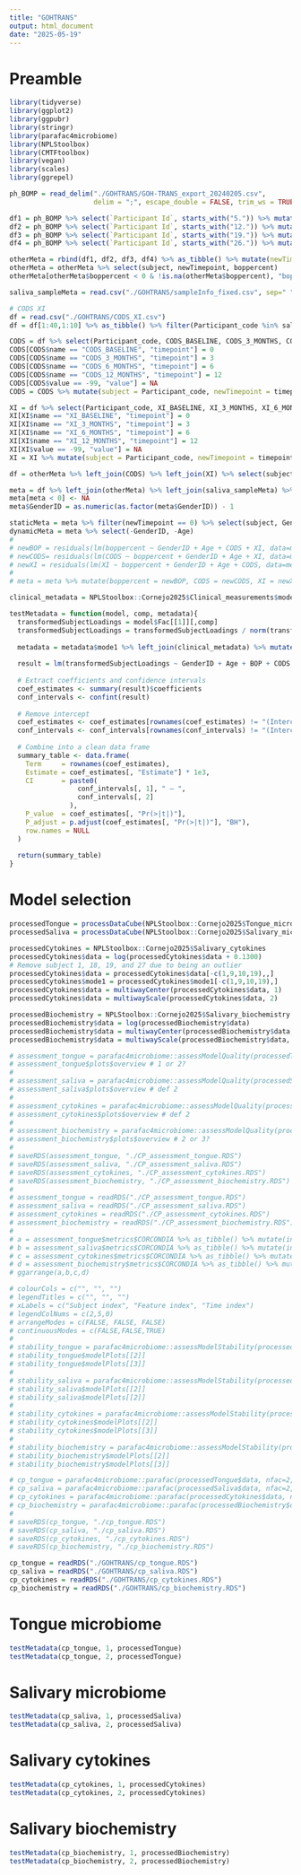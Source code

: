 ```yaml
---
title: "GOHTRANS"
output: html_document
date: "2025-05-19"
---
```


# Preamble

```r
library(tidyverse)
library(ggplot2)
library(ggpubr)
library(stringr)
library(parafac4microbiome)
library(NPLStoolbox)
library(CMTFtoolbox)
library(vegan)
library(scales)
library(ggrepel)
```

```r
ph_BOMP = read_delim("./GOHTRANS/GOH-TRANS_export_20240205.csv",
                     delim = ";", escape_double = FALSE, trim_ws = TRUE) %>% as_tibble()

df1 = ph_BOMP %>% select(`Participant Id`, starts_with("5.")) %>% mutate(subject = 1:42, numTeeth = `5.1|Number of teeth`, DMFT = `5.2|DMFT`, numBleedingSites = `5.3|Bleeding sites`, boppercent = `5.4|BOP%`, DPSI = `5.5|DPSI`, pH = `5.8|pH`) %>% select(subject, numTeeth, DMFT, numBleedingSites, boppercent, DPSI, pH)
df2 = ph_BOMP %>% select(`Participant Id`, starts_with("12.")) %>% mutate(subject = 1:42, numTeeth = `12.1|Number of teeth`, DMFT = `12.2|DMFT`, numBleedingSites = `12.3|Bleeding sites`, boppercent = `12.4|BOP%`, DPSI = `12.5|DPSI`, pH = `12.8|pH`) %>% select(subject, numTeeth, DMFT, numBleedingSites, boppercent, DPSI, pH)
df3 = ph_BOMP %>% select(`Participant Id`, starts_with("19.")) %>% mutate(subject = 1:42, numTeeth = `19.1|Number of teeth`, DMFT = `19.2|DMFT`, numBleedingSites = `19.3|Bleeding sites`, boppercent = `19.4|BOP%`, DPSI = `19.5|DPSI`, pH = `19.8|pH`) %>% select(subject, numTeeth, DMFT, numBleedingSites, boppercent, DPSI, pH)
df4 = ph_BOMP %>% select(`Participant Id`, starts_with("26.")) %>% mutate(subject = 1:42, numTeeth = `26.1|Number of teeth`, DMFT = `26.2|DMFT`, numBleedingSites = `26.3|Bleeding sites`, boppercent = `26.4|BOP%`, DPSI = `26.5|DPSI`, pH = `26.8|pH`) %>% select(subject, numTeeth, DMFT, numBleedingSites, boppercent, DPSI, pH)

otherMeta = rbind(df1, df2, df3, df4) %>% as_tibble() %>% mutate(newTimepoint = rep(c(0,3,6,12), each=42))
otherMeta = otherMeta %>% select(subject, newTimepoint, boppercent)
otherMeta[otherMeta$boppercent < 0 & !is.na(otherMeta$boppercent), "boppercent"] = NA

saliva_sampleMeta = read.csv("./GOHTRANS/sampleInfo_fixed.csv", sep=" ") %>% as_tibble() %>% select(subject, GenderID, Age, newTimepoint)

# CODS XI
df = read.csv("./GOHTRANS/CODS_XI.csv")
df = df[1:40,1:10] %>% as_tibble() %>% filter(Participant_code %in% saliva_sampleMeta$subject)

CODS = df %>% select(Participant_code, CODS_BASELINE, CODS_3_MONTHS, CODS_6_MONTHS, CODS_12_MONTHS) %>% pivot_longer(-Participant_code) %>% mutate(timepoint = NA)
CODS[CODS$name == "CODS_BASELINE", "timepoint"] = 0
CODS[CODS$name == "CODS_3_MONTHS", "timepoint"] = 3
CODS[CODS$name == "CODS_6_MONTHS", "timepoint"] = 6
CODS[CODS$name == "CODS_12_MONTHS", "timepoint"] = 12
CODS[CODS$value == -99, "value"] = NA
CODS = CODS %>% mutate(subject = Participant_code, newTimepoint = timepoint, CODS = value) %>% select(-Participant_code, -name, -value, -timepoint)

XI = df %>% select(Participant_code, XI_BASELINE, XI_3_MONTHS, XI_6_MONTHS, XI_12_MONTHS) %>% pivot_longer(-Participant_code) %>% mutate(timepoint = NA)
XI[XI$name == "XI_BASELINE", "timepoint"] = 0
XI[XI$name == "XI_3_MONTHS", "timepoint"] = 3
XI[XI$name == "XI_6_MONTHS", "timepoint"] = 6
XI[XI$name == "XI_12_MONTHS", "timepoint"] = 12
XI[XI$value == -99, "value"] = NA
XI = XI %>% mutate(subject = Participant_code, newTimepoint = timepoint, XI = value) %>% select(-Participant_code, -name, -value, -timepoint)

df = otherMeta %>% left_join(CODS) %>% left_join(XI) %>% select(subject, newTimepoint, boppercent, CODS, XI) %>% filter(newTimepoint != "NA")

meta = df %>% left_join(otherMeta) %>% left_join(saliva_sampleMeta) %>% unique()
meta[meta < 0] <- NA
meta$GenderID = as.numeric(as.factor(meta$GenderID)) - 1

staticMeta = meta %>% filter(newTimepoint == 0) %>% select(subject, GenderID, Age)
dynamicMeta = meta %>% select(-GenderID, -Age)
# 
# newBOP = residuals(lm(boppercent ~ GenderID + Age + CODS + XI, data=meta, na.action=na.exclude))
# newCODS= residuals(lm(CODS ~ boppercent + GenderID + Age + XI, data=meta, na.action=na.exclude))
# newXI = residuals(lm(XI ~ boppercent + GenderID + Age + CODS, data=meta, na.action=na.exclude))
# 
# meta = meta %>% mutate(boppercent = newBOP, CODS = newCODS, XI = newXI)
```

```r
clinical_metadata = NPLStoolbox::Cornejo2025$Clinical_measurements$mode1 %>% mutate(BOP = NPLStoolbox::Cornejo2025$Clinical_measurements$data[,1,2], CODS = NPLStoolbox::Cornejo2025$Clinical_measurements$data[,2,2], XI = NPLStoolbox::Cornejo2025$Clinical_measurements$data[,3,2]) %>% left_join(NPLStoolbox::Cornejo2025$Subject_metadata %>% mutate(subject = as.character(subject)))

testMetadata = function(model, comp, metadata){
  transformedSubjectLoadings = model$Fac[[1]][,comp]
  transformedSubjectLoadings = transformedSubjectLoadings / norm(transformedSubjectLoadings, "2")
  
  metadata = metadata$mode1 %>% left_join(clinical_metadata) %>% mutate(GenderID = as.numeric(as.factor(GenderID))-1)
  
  result = lm(transformedSubjectLoadings ~ GenderID + Age + BOP + CODS + XI, data=metadata)
  
  # Extract coefficients and confidence intervals
  coef_estimates <- summary(result)$coefficients
  conf_intervals <- confint(result)
  
  # Remove intercept
  coef_estimates <- coef_estimates[rownames(coef_estimates) != "(Intercept)", ]
  conf_intervals <- conf_intervals[rownames(conf_intervals) != "(Intercept)", ]
  
  # Combine into a clean data frame
  summary_table <- data.frame(
    Term     = rownames(coef_estimates),
    Estimate = coef_estimates[, "Estimate"] * 1e3,
    CI       = paste0(
                 conf_intervals[, 1], " – ",
                 conf_intervals[, 2]
               ),
    P_value  = coef_estimates[, "Pr(>|t|)"],
    P_adjust = p.adjust(coef_estimates[, "Pr(>|t|)"], "BH"),
    row.names = NULL
  )
  
  return(summary_table)
}
```

# Model selection

```r
processedTongue = processDataCube(NPLStoolbox::Cornejo2025$Tongue_microbiome, sparsityThreshold = 0.5, considerGroups=TRUE, groupVariable="GenderID", CLR=TRUE, centerMode=1, scaleMode=2)
processedSaliva = processDataCube(NPLStoolbox::Cornejo2025$Salivary_microbiome, sparsityThreshold = 0.5, considerGroups=TRUE, groupVariable="GenderID", CLR=TRUE, centerMode=1, scaleMode=2)

processedCytokines = NPLStoolbox::Cornejo2025$Salivary_cytokines
processedCytokines$data = log(processedCytokines$data + 0.1300)
# Remove subject 1, 18, 19, and 27 due to being an outlier
processedCytokines$data = processedCytokines$data[-c(1,9,10,19),,]
processedCytokines$mode1 = processedCytokines$mode1[-c(1,9,10,19),]
processedCytokines$data = multiwayCenter(processedCytokines$data, 1)
processedCytokines$data = multiwayScale(processedCytokines$data, 2)

processedBiochemistry = NPLStoolbox::Cornejo2025$Salivary_biochemistry
processedBiochemistry$data = log(processedBiochemistry$data)
processedBiochemistry$data = multiwayCenter(processedBiochemistry$data, 1)
processedBiochemistry$data = multiwayScale(processedBiochemistry$data, 2)
```

```r
# assessment_tongue = parafac4microbiome::assessModelQuality(processedTongue$data, numRepetitions=10, numCores=10)
# assessment_tongue$plots$overview # 1 or 2?
# 
# assessment_saliva = parafac4microbiome::assessModelQuality(processedSaliva$data, numRepetitions=10, numCores=10)
# assessment_saliva$plots$overview # def 2
# 
# assessment_cytokines = parafac4microbiome::assessModelQuality(processedCytokines$data, numRepetitions=10, numCores=10)
# assessment_cytokines$plots$overview # def 2
# 
# assessment_biochemistry = parafac4microbiome::assessModelQuality(processedBiochemistry$data, numRepetitions=10, numCores=10)
# assessment_biochemistry$plots$overview # 2 or 3?
#
# saveRDS(assessment_tongue, "./CP_assessment_tongue.RDS")
# saveRDS(assessment_saliva, "./CP_assessment_saliva.RDS")
# saveRDS(assessment_cytokines, "./CP_assessment_cytokines.RDS")
# saveRDS(assessment_biochemistry, "./CP_assessment_biochemistry.RDS")
# 
# assessment_tongue = readRDS("./CP_assessment_tongue.RDS")
# assessment_saliva = readRDS("./CP_assessment_saliva.RDS")
# assessment_cytokines = readRDS("./CP_assessment_cytokines.RDS")
# assessment_biochemistry = readRDS("./CP_assessment_biochemistry.RDS")
# 
# a = assessment_tongue$metrics$CORCONDIA %>% as_tibble() %>% mutate(index=1:nrow(.)) %>% pivot_longer(-index) %>% ggplot(aes(x=as.factor(name),y=value)) + geom_boxplot() + xlab("Number of components") + ylab("CORCONDIA") + theme(text=element_text(size=16))
# b = assessment_saliva$metrics$CORCONDIA %>% as_tibble() %>% mutate(index=1:nrow(.)) %>% pivot_longer(-index) %>% ggplot(aes(x=as.factor(name),y=value)) + geom_boxplot() + xlab("Number of components") + ylab("CORCONDIA") + theme(text=element_text(size=16))
# c = assessment_cytokines$metrics$CORCONDIA %>% as_tibble() %>% mutate(index=1:nrow(.)) %>% pivot_longer(-index) %>% ggplot(aes(x=as.factor(name),y=value)) + geom_boxplot() + xlab("Number of components") + ylab("CORCONDIA") + theme(text=element_text(size=16))
# d = assessment_biochemistry$metrics$CORCONDIA %>% as_tibble() %>% mutate(index=1:nrow(.)) %>% pivot_longer(-index) %>% ggplot(aes(x=as.factor(name),y=value)) + geom_boxplot() + xlab("Number of components") + ylab("CORCONDIA") + theme(text=element_text(size=16))
# ggarrange(a,b,c,d)
```

```r
# colourCols = c("", "", "")
# legendTitles = c("", "", "")
# xLabels = c("Subject index", "Feature index", "Time index")
# legendColNums = c(2,5,0)
# arrangeModes = c(FALSE, FALSE, FALSE)
# continuousModes = c(FALSE,FALSE,TRUE)
# 
# stability_tongue = parafac4microbiome::assessModelStability(processedTongue, maxNumComponents=3, numFolds=10, colourCols=colourCols, legendTitles=legendTitles, xLabels = xLabels, legendColNums=legendColNums, arrangeModes=arrangeModes, numCores=parallel::detectCores())
# stability_tongue$modelPlots[[2]]
# stability_tongue$modelPlots[[3]]
# 
# stability_saliva = parafac4microbiome::assessModelStability(processedSaliva, maxNumComponents=3, numFolds=10, colourCols=colourCols, legendTitles=legendTitles, xLabels = xLabels, legendColNums=legendColNums, arrangeModes=arrangeModes, numCores=parallel::detectCores())
# stability_saliva$modelPlots[[2]]
# stability_saliva$modelPlots[[2]]
# 
# stability_cytokines = parafac4microbiome::assessModelStability(processedCytokines, maxNumComponents=3, numFolds=10, colourCols=colourCols, legendTitles=legendTitles, xLabels = xLabels, legendColNums=legendColNums, arrangeModes=arrangeModes, numCores=parallel::detectCores())
# stability_cytokines$modelPlots[[2]]
# stability_cytokines$modelPlots[[3]]
# 
# stability_biochemistry = parafac4microbiome::assessModelStability(processedBiochemistry, maxNumComponents=3, numFolds=10, colourCols=colourCols, legendTitles=legendTitles, xLabels = xLabels, legendColNums=legendColNums, arrangeModes=arrangeModes, numCores=parallel::detectCores())
# stability_biochemistry$modelPlots[[2]]
# stability_biochemistry$modelPlots[[3]]
```

```r
# cp_tongue = parafac4microbiome::parafac(processedTongue$data, nfac=2, nstart=100)
# cp_saliva = parafac4microbiome::parafac(processedSaliva$data, nfac=2, nstart=100)
# cp_cytokines = parafac4microbiome::parafac(processedCytokines$data, nfac=2, nstart=100)
# cp_biochemistry = parafac4microbiome::parafac(processedBiochemistry$data, nfac=2, nstart=100)
# 
# saveRDS(cp_tongue, "./cp_tongue.RDS")
# saveRDS(cp_saliva, "./cp_saliva.RDS")
# saveRDS(cp_cytokines, "./cp_cytokines.RDS")
# saveRDS(cp_biochemistry, "./cp_biochemistry.RDS")

cp_tongue = readRDS("./GOHTRANS/cp_tongue.RDS")
cp_saliva = readRDS("./GOHTRANS/cp_saliva.RDS")
cp_cytokines = readRDS("./GOHTRANS/cp_cytokines.RDS")
cp_biochemistry = readRDS("./GOHTRANS/cp_biochemistry.RDS")
```

# Tongue microbiome

```r
testMetadata(cp_tongue, 1, processedTongue)
testMetadata(cp_tongue, 2, processedTongue)
```

# Salivary microbiome

```r
testMetadata(cp_saliva, 1, processedSaliva)
testMetadata(cp_saliva, 2, processedSaliva)
```

# Salivary cytokines

```r
testMetadata(cp_cytokines, 1, processedCytokines)
testMetadata(cp_cytokines, 2, processedCytokines)
```

# Salivary biochemistry

```r
testMetadata(cp_biochemistry, 1, processedBiochemistry)
testMetadata(cp_biochemistry, 2, processedBiochemistry)
```
